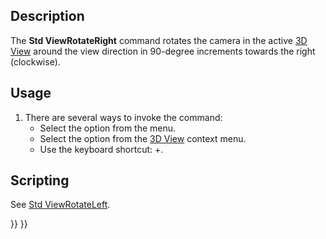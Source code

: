 <languages/>
<translate>

<!--T:7-->
{{Docnav
|[[Std_ViewRotateLeft|ViewRotateLeft]]
|[[Std_StoreWorkingView|StoreWorkingView]]
|[[Std_View_Menu|Std View Menu]]
|IconL=Std_ViewRotateLeft.svg
|IconR=
|IconC=Freecad.svg
}}

<!--T:1-->
{{GuiCommand
|Name=Std ViewRotateRight
|MenuLocation=View → Standard views → Rotate Right
|Workbenches=All
|Shortcut={{KEY|Shift}}+{{KEY|Right}}
|SeeAlso=[[Std_ViewRotateLeft|Std ViewRotateLeft]]
}}

==Description== <!--T:2-->

<!--T:3-->
The '''Std ViewRotateRight''' command rotates the camera in the active [[3D_View|3D View]] around the view direction in 90-degree increments towards the right (clockwise).

==Usage== <!--T:6-->

<!--T:4-->
# There are several ways to invoke the command:
#* Select the {{MenuCommand|View → Standard views → [[Image:Std_ViewRotateRight.svg|16px]] Rotate Right}} option from the menu.
#* Select the {{MenuCommand|Standard views → [[Image:Std_ViewRotateRight.svg|16px]] Rotate Right}} option from the [[3D_View|3D View]] context menu.
#* Use the keyboard shortcut: {{KEY|Shift}}+{{KEY|Right}}.

==Scripting== <!--T:8-->

<!--T:12-->
See [[Std_ViewRotateLeft#Scripting|Std ViewRotateLeft]].


<!--T:11-->
{{Docnav
|[[Std_ViewRotateLeft|ViewRotateLeft]]
|[[Std_StoreWorkingView|StoreWorkingView]]
|[[Std_View_Menu|Std View Menu]]
|IconL=Std_ViewRotateLeft.svg
|IconR=
|IconC=Freecad.svg
}}

</translate>
{{Std_Base_navi{{#translation:}}}}
{{Userdocnavi{{#translation:}}}}